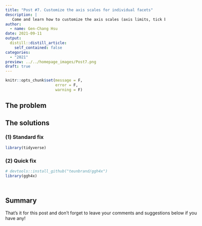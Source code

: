 ```yaml
---
title: "Post #7. Customize the axis scales for individual facets"
description: |
   Come and learn how to customize the axis scales (axis limits, tick breaks, and tick labels) for each individual ggplot facet
author:
  - name: Gen-Chang Hsu
date: 2021-09-11
output:
  distill::distill_article:
    self_contained: false
categories:
  - "2021"
preview: ../../homepage_images/Post7.png  
draft: true
---
```


<!-- Webpage style -->
<style>
d-article a {
    color: #2780e3 !important;
    border-bottom: none !important;
}

d-article a:hover {
    color: #2780e3 !important;
    border-bottom: 2px solid !important;
}

d-byline {
    margin-left: -10% !important;
}

d-title {
    margin-left: -10%;
}

d-title h1{
    font-size: 45px;
    width: 130%;
}

d-article {
    margin-left: -10%;
}

p {
    width: 120%;
}

d-article h2 {
    width: 120%;
}

d-article h3 {
  width: 120%;
  font-size: 28px;
}

div.article-footer{
    width: 120%;
}

d-article div.sourceCode { 
    width: 120% !important;
}

d-article pre { 
    width: 120% !important;
}

div.l-body {
    width: 120% !important;
}

</style>

```r
knitr::opts_chunk$set(message = F, 
                      error = F, 
                      warning = F)

```

<!-- Start of the article -->

## The problem






## The solutions


### (1) Standard fix

```r
library(tidyverse)


```



### (2) Quick fix

```r
# devtools::install_github("teunbrand/ggh4x")
library(ggh4x)




```




## Summary







That's it for this post and don't forget to leave your comments and suggestions below if you have any!
